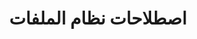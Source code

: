 ---
source-updated-at: 2025-05-16T04:52:11.000Z
translation-updated-at: 2025-06-02T20:08:34.967Z
title: اصطلاحات نظام الملفات
description: مرجع API لاصطلاحات نظام الملفات في Next.js.
---